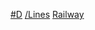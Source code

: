 {{Parentcat}}
{{Category see also|各年代啟用的鐵路線}}

[[Category:鐵路線|#D]]
[[Category:各年代鐵路|/Lines]]
[[Category:各年代各類廢除|Railway]]